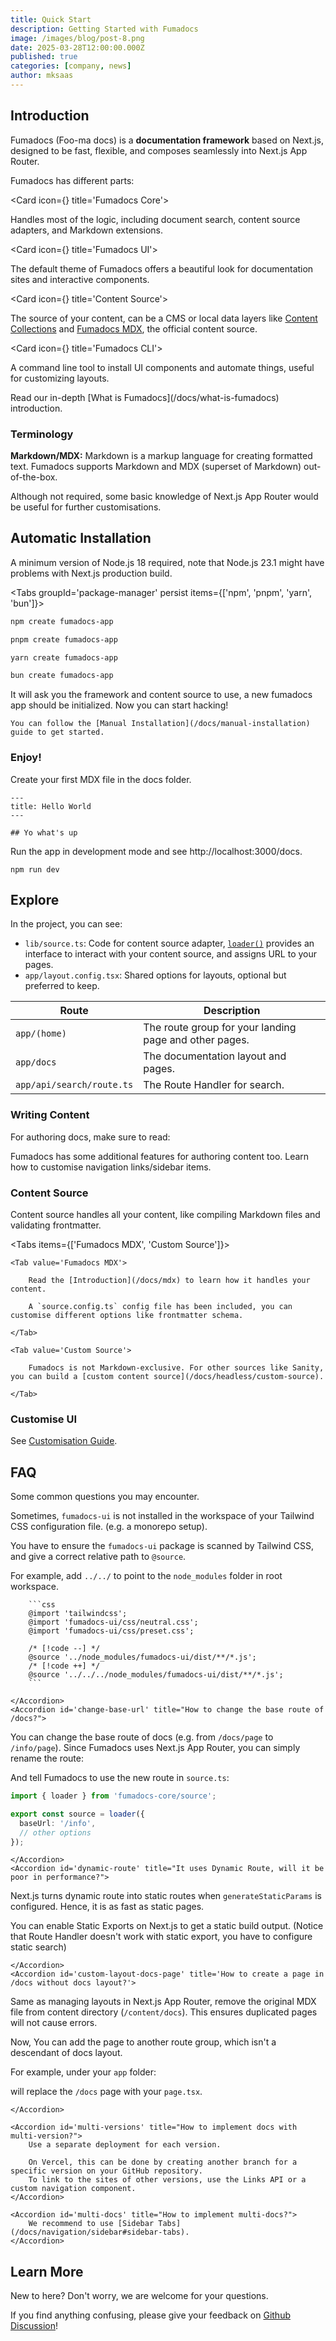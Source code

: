 ```yaml
---
title: Quick Start
description: Getting Started with Fumadocs
image: /images/blog/post-8.png
date: 2025-03-28T12:00:00.000Z
published: true
categories: [company, news]
author: mksaas
---
```


## Introduction

Fumadocs <span className='text-fd-muted-foreground text-sm'>(Foo-ma docs)</span> is a **documentation framework** based on Next.js, designed to be fast, flexible,
and composes seamlessly into Next.js App Router.

Fumadocs has different parts:

<Cards>

<Card icon={<CpuIcon className="text-purple-300" />} title='Fumadocs Core'>

Handles most of the logic, including document search, content source adapters, and Markdown extensions.

</Card>

<Card icon={<PanelsTopLeft className="text-blue-300" />} title='Fumadocs UI'>

The default theme of Fumadocs offers a beautiful look for documentation sites and interactive components.

</Card>

<Card icon={<Database />} title='Content Source'>

The source of your content, can be a CMS or local data layers like [Content Collections](https://www.content-collections.dev) and [Fumadocs MDX](/docs/mdx), the official content source.

</Card>

<Card icon={<Terminal />} title='Fumadocs CLI'>

A command line tool to install UI components and automate things, useful for customizing layouts.

</Card>

</Cards>

<Callout title="Want to learn more?">
  Read our in-depth [What is Fumadocs](/docs/what-is-fumadocs) introduction.
</Callout>

### Terminology

**Markdown/MDX:** Markdown is a markup language for creating formatted text. Fumadocs supports Markdown and MDX (superset of Markdown) out-of-the-box.

Although not required, some basic knowledge of Next.js App Router would be useful for further customisations.

## Automatic Installation

A minimum version of Node.js 18 required, note that Node.js 23.1 might have problems with Next.js production build.

<Tabs groupId='package-manager' persist items={['npm', 'pnpm', 'yarn', 'bun']}>

```bash tab="npm"
npm create fumadocs-app
```

```bash tab="pnpm"
pnpm create fumadocs-app
```

```bash tab="yarn"
yarn create fumadocs-app
```

```bash tab="bun"
bun create fumadocs-app
```

</Tabs>

It will ask you the framework and content source to use, a new fumadocs app should be initialized. Now you can start hacking!

<Callout title='From Existing Codebase?'>

    You can follow the [Manual Installation](/docs/manual-installation) guide to get started.

</Callout>

### Enjoy!

Create your first MDX file in the docs folder.

```mdx title="content/docs/index.mdx"
---
title: Hello World
---

## Yo what's up
```

Run the app in development mode and see http://localhost:3000/docs.

```mdx
npm run dev
```

## Explore

In the project, you can see:

- `lib/source.ts`: Code for content source adapter, [`loader()`](/docs/headless/source-api) provides an interface to interact with your content source, and assigns URL to your pages.
- `app/layout.config.tsx`: Shared options for layouts, optional but preferred to keep.

| Route                     | Description                                            |
| ------------------------- | ------------------------------------------------------ |
| `app/(home)`              | The route group for your landing page and other pages. |
| `app/docs`                | The documentation layout and pages.                    |
| `app/api/search/route.ts` | The Route Handler for search.                          |

### Writing Content

For authoring docs, make sure to read:

<Cards>
  <Card href="/docs/markdown" title="Markdown">
    Fumadocs has some additional features for authoring content too.
  </Card>
  <Card href="/docs/navigation" title="Navigation">
    Learn how to customise navigation links/sidebar items.
  </Card>
</Cards>

### Content Source

Content source handles all your content, like compiling Markdown files and validating frontmatter.

<Tabs items={['Fumadocs MDX', 'Custom Source']}>

    <Tab value='Fumadocs MDX'>

        Read the [Introduction](/docs/mdx) to learn how it handles your content.

        A `source.config.ts` config file has been included, you can customise different options like frontmatter schema.

    </Tab>

    <Tab value='Custom Source'>

        Fumadocs is not Markdown-exclusive. For other sources like Sanity, you can build a [custom content source](/docs/headless/custom-source).

    </Tab>

</Tabs>

### Customise UI

See [Customisation Guide](/docs/customisation).

## FAQ

Some common questions you may encounter.

<Accordions>
    <Accordion id='fix-monorepo-styling' title="How to fix stylings not being applied in Monorepo?">

Sometimes, `fumadocs-ui` is not installed in the workspace of your Tailwind CSS configuration file. (e.g. a monorepo setup).

You have to ensure the `fumadocs-ui` package is scanned by Tailwind CSS, and give a correct relative path to `@source`.

For example, add `../../` to point to the `node_modules` folder in root workspace.

        ```css
        @import 'tailwindcss';
        @import 'fumadocs-ui/css/neutral.css';
        @import 'fumadocs-ui/css/preset.css';

        /* [!code --] */
        @source '../node_modules/fumadocs-ui/dist/**/*.js';
        /* [!code ++] */
        @source '../../../node_modules/fumadocs-ui/dist/**/*.js';
        ```

    </Accordion>
    <Accordion id='change-base-url' title="How to change the base route of /docs?">

You can change the base route of docs (e.g. from `/docs/page` to `/info/page`).
Since Fumadocs uses Next.js App Router, you can simply rename the route:

<Files>
  <Folder name="app/docs" defaultOpen className="opacity-50" disabled>
    <File name="layout.tsx" />
  </Folder>
  <Folder name="app/info" defaultOpen>
    <File name="layout.tsx" />
  </Folder>
</Files>

And tell Fumadocs to use the new route in `source.ts`:

```ts title="lib/source.ts"
import { loader } from 'fumadocs-core/source';

export const source = loader({
  baseUrl: '/info',
  // other options
});
```

    </Accordion>
    <Accordion id='dynamic-route' title="It uses Dynamic Route, will it be poor in performance?">

Next.js turns dynamic route into static routes when `generateStaticParams` is configured.
Hence, it is as fast as static pages.

You can enable Static Exports on Next.js to get a static build output. (Notice that Route Handler doesn't work with static export, you have to configure static search)

    </Accordion>
    <Accordion id='custom-layout-docs-page' title='How to create a page in /docs without docs layout?'>

Same as managing layouts in Next.js App Router, remove the original MDX file from content directory (`/content/docs`).
This ensures duplicated pages will not cause errors.

Now, You can add the page to another route group, which isn't a descendant of docs layout.

For example, under your `app` folder:

<Files>
  <File name="(home)/docs/page.tsx" />
  <Folder name="docs">
    <File name="layout.tsx" />
    <File name="[[...slug]]/page.tsx" />
  </Folder>
</Files>

will replace the `/docs` page with your `page.tsx`.

    </Accordion>

    <Accordion id='multi-versions' title="How to implement docs with multi-version?">
        Use a separate deployment for each version.

        On Vercel, this can be done by creating another branch for a specific version on your GitHub repository.
        To link to the sites of other versions, use the Links API or a custom navigation component.
    </Accordion>

    <Accordion id='multi-docs' title="How to implement multi-docs?">
        We recommend to use [Sidebar Tabs](/docs/navigation/sidebar#sidebar-tabs).
    </Accordion>

</Accordions>

## Learn More

New to here? Don't worry, we are welcome for your questions.

If you find anything confusing, please give your feedback on [Github Discussion](https://github.com/fuma-nama/fumadocs/discussions)!

<Cards>
  <Card
    href="/docs/static-export"
    title="Configure Static Export"
    description="Learn how to enable static export on your docs"
  />
  <Card
    href="/docs/search"
    title="Customise Search"
    description="Learn how to customise document search"
  />
  <Card
    href="/docs/theme"
    title="Theming"
    description="Add themes to Fumadocs UI"
  />
  <Card
    href="/docs/components"
    title="Components"
    description="See all available components to enhance your docs"
  />
</Cards>
